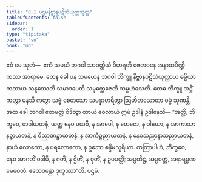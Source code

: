 ```yaml
---
title: "8.1 ပဌမနိဗ္ဗာနပဋိသံယုတ္တသုတ္တ"
tableOfContents: false
sidebar:
  order: 1
type: "tipitaka"
basket: "su"
book: "ud"
---
```



<DynamicBreadcrumb />

<Division number="71" book="ud">

<Paragraph number="661" book="ud">
ဧဝံ မေ သုတံ—  ဧကံ သမယံ ဘဂဝါ သာဝတ္ထိယံ ဝိဟရတိ ဇေတဝနေ အနာထပိဏ္ဍိကဿ အာရာမေ. တေန ခေါ ပန သမယေန ဘဂဝါ ဘိက္ခူ နိဗ္ဗာနပဋိသံယုတ္တာယ ဓမ္မိယာ ကထာယ သန္ဒဿေတိ သမာဒပေတိ သမုတ္တေဇေတိ သမ္ပဟံသေတိ. တေဓ ဘိက္ခူ အဋ္ဌိံ ကတွာ မနသိ ကတွာ သဗ္ဗံ စေတသော သမန္နာဟရိတွာ ဩဟိတသောတာ ဓမ္မံ သုဏန္တိ.
</Paragraph>

<Paragraph number="662" book="ud">
အထ ခေါ ဘဂဝါ ဧတမတ္ထံ ဝိဒိတွာ တာယံ ဝေလာယံ ဣမံ ဥဒါနံ ဥဒါနေသိ—
</Paragraph>

<Paragraph number="663" book="ud">
“အတ္ထိ, ဘိက္ခဝေ, တဒါယတနံ, ယတ္ထ နေဝ ပထဝီ, န အာပေါ, န တေဇော, န ဝါယော, န အာကာသာနဉ္စာယတနံ, န ဝိညာဏဉ္စာယတနံ, န အာကိဉ္စညာယတနံ, န နေဝသညာနာသညာယတနံ, နာယံ လောကော, န ပရလောကော, န ဥဘော စန္ဒိမသူရိယာ. တတြာပါဟံ, ဘိက္ခဝေ, နေဝ အာဂတိံ ဝဒါမိ, န ဂတိံ, န ဌိတိံ, န စုတိံ, န ဥပပတ္တိံ; အပ္ပတိဋ္ဌံ, အပ္ပဝတ္တံ, အနာရမ္မဏမေဝေတံ. ဧသေဝန္တော ဒုက္ခဿာ”တိ.

</Paragraph>
</Division>

<Paragraph number="664" type="center" book="ud">
ပဌမံ.
</Paragraph>